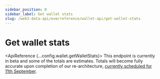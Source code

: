 ```yaml
---
sidebar_position: 0
sidebar_label: Get wallet stats
slug: /web3-data-api/evm/reference/wallet-api/get-wallet-stats
---
```




# Get wallet stats

<ApiReference {...config.wallet.getWalletStats}>
  <Admonition type="info" title="Beta - Early Launch Notice">
    <ReactMarkdown>
      This endpoint is currently in beta and some of the totals are estimates. Totals will become fully accurate upon completion of our re-architecture, [currently scheduled for 11th September](https://docs.moralis.io/changelog/essential-api-changes).
    </ReactMarkdown>
  </Admonition>
</ApiReference>
